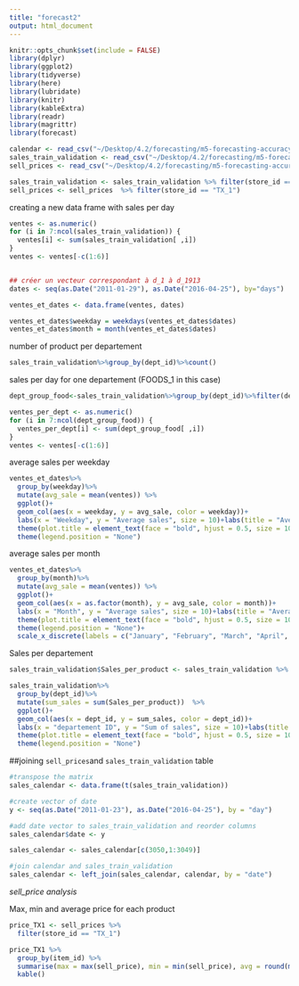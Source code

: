 ```yaml
---
title: "forecast2"
output: html_document
---
```


```r
knitr::opts_chunk$set(include = FALSE)
library(dplyr)
library(ggplot2)
library(tidyverse)
library(here)
library(lubridate)
library(knitr)
library(kableExtra)
library(readr)
library(magrittr)
library(forecast)

calendar <- read_csv("~/Desktop/4.2/forecasting/m5-forecasting-accuracy/calendar.csv")
sales_train_validation <- read_csv("~/Desktop/4.2/forecasting/m5-forecasting-accuracy/sales_train_validation.csv")
sell_prices <- read_csv("~/Desktop/4.2/forecasting/m5-forecasting-accuracy/sell_prices.csv")

sales_train_validation <- sales_train_validation %>% filter(store_id == "TX_1")
sell_prices <- sell_prices  %>% filter(store_id == "TX_1")
```


creating a new data frame with sales per day
```r

ventes <- as.numeric()
for (i in 7:ncol(sales_train_validation)) {
  ventes[i] <- sum(sales_train_validation[ ,i])
}
ventes <- ventes[-c(1:6)]


## créer un vecteur correspondant à d_1 à d_1913
dates <- seq(as.Date("2011-01-29"), as.Date("2016-04-25"), by="days")

ventes_et_dates <- data.frame(ventes, dates)

ventes_et_dates$weekday = weekdays(ventes_et_dates$dates)
ventes_et_dates$month = month(ventes_et_dates$dates)
```


number of product per departement
```r
sales_train_validation%>%group_by(dept_id)%>%count()
```


sales per day for one departement (FOODS_1 in this case)
```r
dept_group_food<-sales_train_validation%>%group_by(dept_id)%>%filter(dept_id=="FOODS_1")

ventes_per_dept <- as.numeric()
for (i in 7:ncol(dept_group_food)) {
  ventes_per_dept[i] <- sum(dept_group_food[ ,i])
}
ventes <- ventes[-c(1:6)]


```


average sales per weekday
```r
ventes_et_dates%>%
  group_by(weekday)%>%
  mutate(avg_sale = mean(ventes)) %>%
  ggplot()+
  geom_col(aes(x = weekday, y = avg_sale, color = weekday))+
  labs(x = "Weekday", y = "Average sales", size = 10)+labs(title = "Average sales per weekday") +
  theme(plot.title = element_text(face = "bold", hjust = 0.5, size = 10))+
  theme(legend.position = "None")
```

average sales per month
```r
ventes_et_dates%>%
  group_by(month)%>%
  mutate(avg_sale = mean(ventes)) %>%
  ggplot()+
  geom_col(aes(x = as.factor(month), y = avg_sale, color = month))+
  labs(x = "Month", y = "Average sales", size = 10)+labs(title = "Average sales per month") +
  theme(plot.title = element_text(face = "bold", hjust = 0.5, size = 10))+
  theme(legend.position = "None")+
  scale_x_discrete(labels = c("January", "February", "March", "April", "May", "June", "July", "August", "September", "October", "November", "December"))
```

Sales per departement
```r
sales_train_validation$Sales_per_product <- sales_train_validation %>% select(7:1919) %>% mutate() %>% rowSums()

sales_train_validation%>%
  group_by(dept_id)%>%
  mutate(sum_sales = sum(Sales_per_product))  %>%
  ggplot()+
  geom_col(aes(x = dept_id, y = sum_sales, color = dept_id))+
  labs(x = "departement ID", y = "Sum of sales", size = 10)+labs(title = "Sum of sales per departement") +
  theme(plot.title = element_text(face = "bold", hjust = 0.5, size = 10)) +
  theme(legend.position = "None")
```

##joining `sell_prices`and `sales_train_validation` table
```r
#transpose the matrix
sales_calendar <- data.frame(t(sales_train_validation))

#create vector of date
y <- seq(as.Date("2011-01-23"), as.Date("2016-04-25"), by = "day")

#add date vector to sales_train_validation and reorder columns
sales_calendar$date <- y

sales_calendar <- sales_calendar[c(3050,1:3049)]

#join calendar and sales_train_validation
sales_calendar <- left_join(sales_calendar, calendar, by = "date")
```

*sell_price analysis*

Max, min and average price for each product
```r
price_TX1 <- sell_prices %>% 
  filter(store_id == "TX_1")

price_TX1 %>% 
  group_by(item_id) %>%
  summarise(max = max(sell_price), min = min(sell_price), avg = round(mean(sell_price), digits = 2)) %>%
  kable()
```

